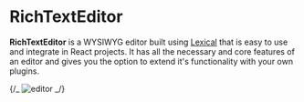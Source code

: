 
# RichTextEditor

**RichTextEditor** is a WYSIWYG editor built using [Lexical](https://lexical.dev) that is
easy to use and integrate in React projects. It has all the necessary and core features of
an editor and gives you the option to extend it's functionality with your own plugins.

{/_ <Image
  src="/assets/default-editor-light.png"
  alt="editor"
  width={900}
  height={600}
  className="rounded-lg"
/> _/}
